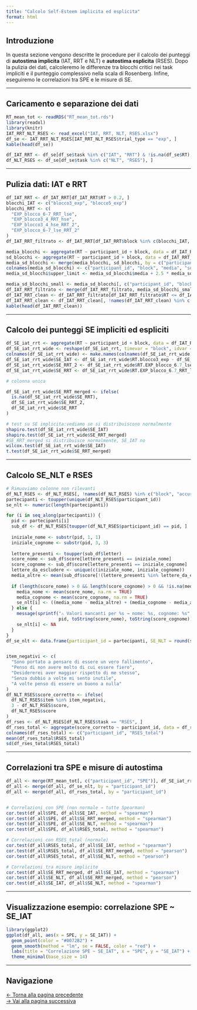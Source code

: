 ```yaml
---
title: "Calcolo Self-Esteem implicita ed esplicita"
format: html
---
```



## Introduzione

In questa sezione vengono descritte le procedure per il calcolo dei punteggi di **autostima implicita** (IAT, RRT e NLT) e **autostima esplicita** (RSES). Dopo la pulizia dei dati, calcoleremo le differenze tra blocchi critici nei task impliciti e il punteggio complessivo nella scala di Rosenberg. Infine, eseguiremo le correlazioni tra SPE e le misure di SE.

---

## Caricamento e separazione dei dati

```r
RT_mean_tot <- readRDS("RT_mean_tot.rds")
library(readxl)
library(knitr)
IAT_RRT_NLT_RSES <- read_excel("IAT, RRT, NLT, RSES.xlsx")
df_se <- IAT_RRT_NLT_RSES[IAT_RRT_NLT_RSES$trial_type == "exp", ]
kable(head(df_se))

df_IAT_RRT <- df_se[df_se$task %in% c("IAT", "RRT") & !is.na(df_se$RT), ]
df_NLT_RSES <- df_se[df_se$task %in% c("NLT", "RSES"), ]
```

---

## Pulizia dati: IAT e RRT

```r
df_IAT_RRT <- df_IAT_RRT[df_IAT_RRT$RT > 0.2, ]
blocchi_IAT <- c("blocco3_exp", "blocco5_exp")
blocchi_RRT <- c(
  "EXP_blocco_6-7_RRT_lse",
  "EXP_blocco3_4_RRT_hse",
  "EXP_blocco3_4_hse_RRT_2",
  "EXP_blocco_6-7_lse_RRT_2"
)
df_IAT_RRT_filtrato <- df_IAT_RRT[df_IAT_RRT$block %in% c(blocchi_IAT, blocchi_RRT), ]

media_blocchi <- aggregate(RT ~ participant_id + block, data = df_IAT_RRT_filtrato, mean)
sd_blocchi <- aggregate(RT ~ participant_id + block, data = df_IAT_RRT_filtrato, sd)
media_sd_blocchi <- merge(media_blocchi, sd_blocchi, by = c("participant_id", "block"))
colnames(media_sd_blocchi) <- c("participant_id", "block", "media", "sd")
media_sd_blocchi$upper_limit <- media_sd_blocchi$media + 2.5 * media_sd_blocchi$sd

media_sd_blocchi_small <- media_sd_blocchi[, c("participant_id", "block", "upper_limit")]
df_IAT_RRT_filtrato <- merge(df_IAT_RRT_filtrato, media_sd_blocchi_small, by = c("participant_id", "block"))
df_IAT_RRT_clean <- df_IAT_RRT_filtrato[df_IAT_RRT_filtrato$RT <= df_IAT_RRT_filtrato$upper_limit, ]
df_IAT_RRT_clean <- df_IAT_RRT_clean[, !names(df_IAT_RRT_clean) %in% c("upper_limit", "score", "item", "letter")]
kable(head(df_IAT_RRT_clean))
```

---

## Calcolo dei punteggi SE impliciti ed espliciti

```r
df_SE_iat_rrt <- aggregate(RT ~ participant_id + block, data = df_IAT_RRT_clean, mean)
df_SE_iat_rrt_wide <- reshape(df_SE_iat_rrt, timevar = "block", idvar = "participant_id", direction = "wide")
colnames(df_SE_iat_rrt_wide) <- make.names(colnames(df_SE_iat_rrt_wide))
df_SE_iat_rrt_wide$SE_IAT <- df_SE_iat_rrt_wide$RT.blocco3_exp - df_SE_iat_rrt_wide$RT.blocco5_exp
df_SE_iat_rrt_wide$SE_RRT_2 <- df_SE_iat_rrt_wide$RT.EXP_blocco_6.7_lse_RRT_2 - df_SE_iat_rrt_wide$RT.EXP_blocco3_4_hse_RRT_2
df_SE_iat_rrt_wide$SE_RRT <- df_SE_iat_rrt_wide$RT.EXP_blocco_6.7_RRT_lse - df_SE_iat_rrt_wide$RT.EXP_blocco3_4_RRT_hse

# colonna unica

df_SE_iat_rrt_wide$SE_RRT_merged <- ifelse(
  is.na(df_SE_iat_rrt_wide$SE_RRT),
  df_SE_iat_rrt_wide$SE_RRT_2,
  df_SE_iat_rrt_wide$SE_RRT
)

# test su SE implicita:vediamo se si distribuiscono normalmente
shapiro.test(df_SE_iat_rrt_wide$SE_IAT)
shapiro.test(df_SE_iat_rrt_wide$SE_RRT_merged)
#SE_RRT_merged si distribuisce normalmente, SE_IAT no
wilcox.test(df_SE_iat_rrt_wide$SE_IAT)
t.test(df_SE_iat_rrt_wide$SE_RRT_merged)
```

---

## Calcolo SE_NLT e RSES

```r
# Rimuoviamo colonne non rilevanti
df_NLT_RSES <- df_NLT_RSES[, !names(df_NLT_RSES) %in% c("block", "accuracy", "RT")]
partecipanti <- toupper(unique(df_NLT_RSES$participant_id))
se_nlt <- numeric(length(partecipanti))

for (i in seq_along(partecipanti)) {
  pid <- partecipanti[i]
  sub_df <- df_NLT_RSES[toupper(df_NLT_RSES$participant_id) == pid, ]
  
  iniziale_nome <- substr(pid, 1, 1)
  iniziale_cognome <- substr(pid, 3, 3)
  
  lettere_presenti <- toupper(sub_df$letter)
  score_nome <- sub_df$score[lettere_presenti == iniziale_nome]
  score_cognome <- sub_df$score[lettere_presenti == iniziale_cognome]
  lettere_da_escludere <- unique(c(iniziale_nome, iniziale_cognome))
  media_altre <- mean(sub_df$score[!(lettere_presenti %in% lettere_da_escludere)], na.rm = TRUE)
  
  if (length(score_nome) > 0 && length(score_cognome) > 0 && !is.na(media_altre)) {
    media_nome <- mean(score_nome, na.rm = TRUE)
    media_cognome <- mean(score_cognome, na.rm = TRUE)
    se_nlt[i] <- ((media_nome - media_altre) + (media_cognome - media_altre)) / 2
  } else {
    message(sprintf("⚠️ Valori mancanti per %s → nome: %s, cognome: %s", 
                    pid, toString(score_nome), toString(score_cognome)))
    se_nlt[i] <- NA
  }
}
df_se_nlt <- data.frame(participant_id = partecipanti, SE_NLT = round(se_nlt, 2))


item_negativi <- c(
  "Sono portato a pensare di essere un vero fallimento",
  "Penso di non avere molto di cui essere fiero",
  "Desidererei aver maggior rispetto di me stesso",
  "Senza dubbio a volte mi sento inutile",
  "A volte penso di essere un buono a nulla"
)
df_NLT_RSES$score_corretto <- ifelse(
  df_NLT_RSES$item %in% item_negativi,
  3 - df_NLT_RSES$score,
  df_NLT_RSES$score
)
df_rses <- df_NLT_RSES[df_NLT_RSES$task == "RSES", ]
df_rses_total <- aggregate(score_corretto ~ participant_id, data = df_rses, sum)
colnames(df_rses_total) <- c("participant_id", "RSES_total")
mean(df_rses_total$RSES_total)
sd(df_rses_total$RSES_total)
```

---

## Correlazioni tra SPE e misure di autostima

```r
df_all <- merge(RT_mean_tot[, c("participant_id", "SPE")], df_SE_iat_rrt_wide[, c("participant_id", "SE_IAT", "SE_RRT_merged")], by = "participant_id")
df_all <- merge(df_all, df_se_nlt, by = "participant_id")
df_all <- merge(df_all, df_rses_total, by = "participant_id")


# Correlazioni con SPE (non normale → tutte Spearman)
cor.test(df_all$SPE, df_all$SE_IAT, method = "spearman")  
cor.test(df_all$SPE, df_all$SE_RRT_merged, method = "spearman")  
cor.test(df_all$SPE, df_all$SE_NLT, method = "spearman")  
cor.test(df_all$SPE, df_all$RSES_total, method = "spearman")  

# Correlazioni con RSES_total (normale)
cor.test(df_all$RSES_total, df_all$SE_IAT, method = "spearman")  
cor.test(df_all$RSES_total, df_all$SE_RRT_merged, method = "pearson")  
cor.test(df_all$RSES_total, df_all$SE_NLT, method = "pearson")  

# Correlazioni tra misure implicite
cor.test(df_all$SE_RRT_merged, df_all$SE_IAT, method = "spearman")  
cor.test(df_all$SE_NLT, df_all$SE_RRT_merged, method = "pearson")  
cor.test(df_all$SE_IAT, df_all$SE_NLT, method = "spearman")  
```

---

## Visualizzazione esempio: correlazione SPE ~ SE_IAT

```r
library(ggplot2)
ggplot(df_all, aes(x = SPE, y = SE_IAT)) +
  geom_point(color = "#0072B2") +
  geom_smooth(method = "lm", se = FALSE, color = "red") +
  labs(title = "Correlazione SPE ~ SE_IAT", x = "SPE", y = "SE_IAT") +
  theme_minimal(base_size = 14)
```

---

## Navigazione

[← Torna alla pagina precedente](index.html)  
[→ Vai alla pagina successiva](considerazioni.html)

